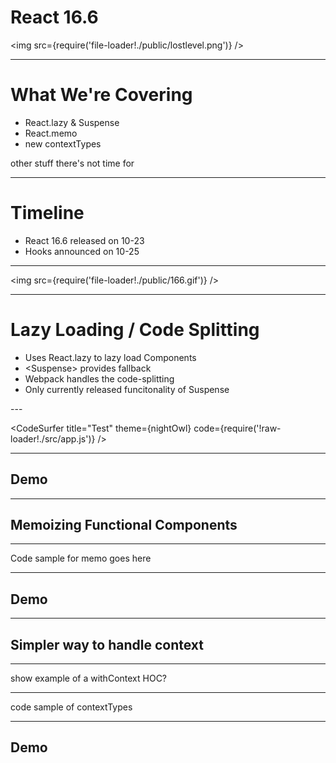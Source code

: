 
<Head>
  <title>React 16.6: The Lost Levels</title>
</Head>


<h1>React 16.6</h1>

<img src={require('file-loader!./public/lostlevel.png')} />

---

# What We're Covering

- React.lazy & Suspense
- React.memo
- new contextTypes

other stuff there's not time for

---

# Timeline

<ul style={{ textAlign: 'left', fontSize: '2.5em' }}>
  <Appear>
    <li>React 16.6 released on 10-23</li>
    <li>Hooks announced on 10-25</li>
  </Appear>
</ul>

---

<img src={require('file-loader!./public/166.gif')} />

---

# Lazy Loading / Code Splitting

<ul style={{textAlign: 'left', fontSize: '1.5em'}}>
  <Appear>
<li>Uses <CodeBlock>React.lazy</CodeBlock> to lazy load Components</li>
<li><CodeBlock>&lt;Suspense&gt;</CodeBlock> provides fallback</li>
<li>Webpack handles the code-splitting</li>
<li>Only currently released funcitonality of Suspense</li>
</Appear>
</ul>
---

<CodeSurfer
  title="Test"
  theme={nightOwl}
  code={require('!raw-loader!./src/app.js')}
/>

---

## Demo

---

## Memoizing Functional Components

---

Code sample for memo goes here

---

## Demo

---

## Simpler way to handle context

---

show example of a withContext HOC?

---

code sample of contextTypes

---

## Demo
